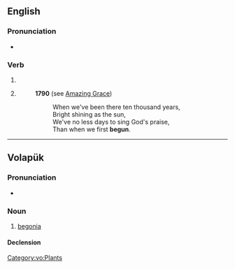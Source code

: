 ==English==

===Pronunciation===
* {{audio|en-us-begun.ogg|Audio (US)|lang=en}}

===Verb===
{{head|en|past participle|cat2=irregular past participles}}

# {{inflection of|begin||past|part|lang=en}}
# {{lb|en|obsolete|_|or|_|nonstandard}} {{en-simple past of|begin}} {{defdate|17th-20th c.}}
#: '''1790''' (see [[w:Amazing Grace|Amazing Grace]])
#:: When we've been there ten thousand years,
#:: Bright shining as the sun,
#:: We've no less days to sing God's praise,
#:: Than when we first '''begun'''.

----

==Volapük==

===Pronunciation===
* {{IPA|[beˈɡun]|lang=vo}}

===Noun===
{{vo-noun}}

# [[begonia]]

====Declension====
{{vo-decl-noun}}

[[Category:vo:Plants]]